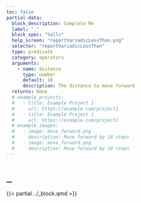 ```yaml
---
toc: false
partial-data:
  block_description: Complete Me
  label: "_"
  block_spec: "%all<"
  help_screen: "reportVariadicLessThan.png"
  selector: "reportVariadicLessThan"
  type: predicate
  category: operators
  arguments:
    - name: distance
      type: number
      default: 10
      description: The distance to move forward
  returns: None
  # example_projects:
  #   - title: Example Project 1
  #     url: https://example.com/project1
  #   - title: Example Project 1
  #     url: https://example.com/project1
  # example_images:
  #   - image: move_forward.png
  #     description: Move forward by 10 steps
  #   - image: move_forward.png
  #     description: Move forward by 10 steps
---
```


# `_` { .unnumbered }

{{< partial ../_block.qmd >}}
